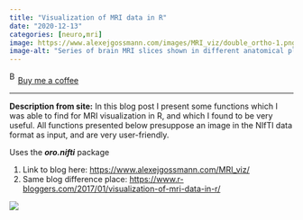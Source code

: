 ```yaml
---
title: "Visualization of MRI data in R"
date: "2020-12-13"
categories: [neuro,mri]
image: https://www.alexejgossmann.com/images/MRI_viz/double_ortho-1.png
image-alt: "Series of brain MRI slices shown in different anatomical planes. The image displays coronal, sagittal, and axial views of the brain, each overlaid with red crosshairs marking the same anatomical coordinates across views. The scans reveal structural brain details with clear contrast between gray and white matter."
---
```


<link href="https://fonts.googleapis.com/css?family=Cookie" rel="stylesheet"><a class="bmc-button" target="_blank" href="https://www.buymeacoffee.com/JoscelinRocha">![Buy me a coffee](https://cdn.buymeacoffee.com/buttons/bmc-new-btn-logo.svg){alt="Buy me a coffee" width="15" height="21"}Buy me a coffee</a>

------------------------------------------------------------------------

**Description from site:** In this blog post I present some functions which I was able to find for MRI visualization in R, and which I found to be very useful. All functions presented below presuppose an image in the NIfTI data format as input, and are very user-friendly.

Uses the ***oro.nifti*** package

1.  Link to blog here: <https://www.alexejgossmann.com/MRI_viz/>
2.  Same blog difference place: <https://www.r-bloggers.com/2017/01/visualization-of-mri-data-in-r/>

![](https://www.alexejgossmann.com/images/MRI_viz/double_ortho-1.png){fig-alt="Series of brain MRI slices shown in different anatomical planes. The image displays coronal, sagittal, and axial views of the brain, each overlaid with red crosshairs marking the same anatomical coordinates across views. The scans reveal structural brain details with clear contrast between gray and white matter."}
